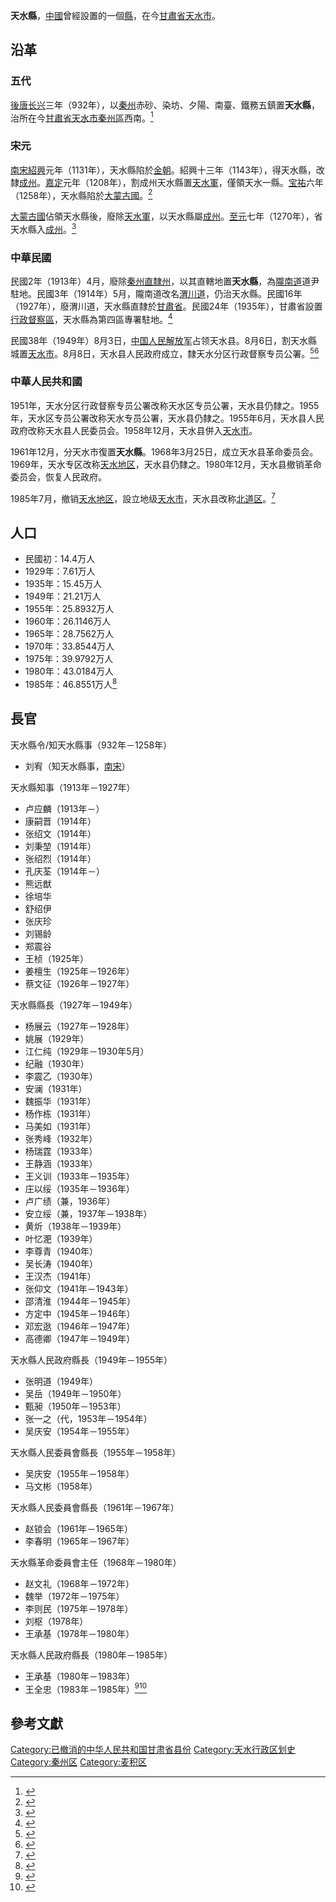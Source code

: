 {{Infobox Former Subdivision
|native_name = 
|conventional_long_name = 天水縣
|common_name = 天水縣
|subdivision = [[縣|縣]]
|nation = [[後唐|後唐]]至[[元朝|元朝]]、{{Flagicon|ROC|1912}}{{ROC}}、{{PRC}}
|year_start = 932年
|event_start = 
|date_start = 
|event1 = 併入[[天水市|天水市]]
|year_event1 = 1958年－1961年
|year_end = 1985年
|event_end = 
|date_end = 
|life_span = 932年－1270年<br /><br />1913年－1958年<br /><br />1961年－1985年
|p1 = 上邽縣
|s1 = 成州 (西魏)
|p2 = 秦州直隸州
|flag_p2 = Flag of the Republic of China 1912-1928.svg
|s2 = 天水市
|flag_s2 = Flag of the People's Republic of China.svg
|p3 = 天水市
|flag_p3 = Flag of the People's Republic of China.svg
|s3 = 北道区
|flag_s3 = Flag of the People's Republic of China.svg
|image_flag = 
|image_coat = 
|image_map = 
|image_map_caption = 
|capital = 
|common_languages       = 
|stat_year1             = 
|stat_area1             = 
|stat_pop1              = 
|today = {{CHN}}[[甘肅省|甘肅省]][[天水市|天水市]]
}}
'''天水縣'''，[[中國|中國]]曾經設置的一個[[縣|縣]]，在今[[甘肅省|甘肅省]][[天水市|天水市]]。

==沿革==
===五代===
[[後唐|後唐]][[长兴_(年号)|长兴]]三年（932年），以[[秦州_(古代)|秦州]]赤砂、染坊、夕陽、南臺、鐵務五鎮置'''天水縣'''，治所在今[[甘肅省|甘肅省]][[天水市|天水市]][[秦州區|秦州區]]西南。<ref>{{cite book|author=李晓杰|title=中国行政区划通史·五代十国卷|location=[[上海|上海]]|publisher=复旦大学出版社|year=2014年|page=}}</ref>

===宋元===
[[南宋|南宋]][[紹興_(年號)|紹興]]元年（1131年），天水縣陷於[[金朝|金朝]]。紹興十三年（1143年），得天水縣，改隸[[成州_(西魏)|成州]]。[[嘉定_(年號)|嘉定]]元年（1208年），割成州天水縣置[[天水軍|天水軍]]，僅領天水一縣。[[宝祐|宝祐]]六年（1258年），天水縣陷於[[蒙古帝國|大蒙古國]]。<ref>{{cite book|author=李昌憲|title=中国行政区划通史·宋西夏卷|location=[[上海|上海]]|publisher=复旦大学出版社|year=2007年|page=第568页}}</ref>

[[蒙古帝國|大蒙古國]]佔領天水縣後，廢除[[天水軍|天水軍]]，以天水縣屬[[成州_(西魏)|成州]]。[[至元_(忽必烈)|至元]]七年（1270年），省天水縣入[[成州_(西魏)|成州]]。<ref>{{cite book|author=李治安、薛磊|title=中国行政区划通史·元代卷|location=[[上海|上海]]|publisher=复旦大学出版社|year=2009年|page=第163页}}</ref>

===中華民國===
民國2年（1913年）4月，廢除[[秦州直隸州|秦州直隸州]]，以其直轄地置'''天水縣'''，為[[隴南道|隴南道]]道尹駐地。民國3年（1914年）5月，隴南道改名[[渭川道|渭川道]]，仍治天水縣。民國16年（1927年），廢渭川道，天水縣直隸於[[甘肅省|甘肅省]]。民國24年（1935年），甘肅省設置[[行政督察區|行政督察區]]，天水縣為第四區專署駐地。<ref name=mgl>{{cite book|author=傅林祥、郑宝恒|title=中国行政区划通史·中华民国卷|location=[[上海|上海]]|publisher=复旦大学出版社|year=2007年|page=第408-418页}}</ref>

民國38年（1949年）8月3日，[[中国人民解放军|中国人民解放军]]占领天水县。8月6日，割天水縣城置[[天水市|天水市]]。8月8日，天水县人民政府成立，隸天水分区行政督察专员公署。<ref>{{cite book|author=天水市北道区地方志编纂委员会|title=北道区志|location=[[兰州|兰州]]|publisher=甘肃文化出版社|year=1997年|page=第14页}}</ref><ref>{{cite book|author=天水市秦城区地方志编纂委员会|title=秦城区志|location=[[兰州|兰州]]|publisher=甘肃文化出版社|year=2001年|page=第41-42页}}</ref>

===中華人民共和國===
1951年，天水分区行政督察专员公署改称天水区专员公署，天水县仍隸之。1955年，天水区专员公署改称天水专员公署，天水县仍隸之。1955年6月，天水县人民政府改称天水县人民委员会。1958年12月，天水县併入[[天水市|天水市]]。

1961年12月，分天水市復置'''天水縣'''。1968年3月25日，成立天水县革命委员会。1969年，天水专区改称[[天水地区|天水地区]]，天水县仍隸之。1980年12月，天水县撤销革命委员会，恢复人民政府。

1985年7月，撤销[[天水地区|天水地区]]，設立地级[[天水市|天水市]]，天水县改称[[北道区|北道区]]。<ref>{{cite book|author=天水市北道区地方志编纂委员会|title=北道区志|location=[[兰州|兰州]]|publisher=甘肃文化出版社|year=1997年|page=第49、183页}}</ref>

==人口==
*民國初：14.4万人
*1929年：7.61万人
*1935年：15.45万人
*1949年：21.21万人
*1955年：25.8932万人
*1960年：26.1146万人
*1965年：28.7562万人
*1970年：33.8544万人
*1975年：39.9792万人
*1980年：43.0184万人
*1985年：46.8551万人<ref>{{cite book|author=天水市北道区地方志编纂委员会|title=北道区志|location=[[兰州|兰州]]|publisher=甘肃文化出版社|year=1997年|page=第113-116页}}</ref>

==長官==
;天水縣令/知天水縣事（932年－1258年）
*刘宥（知天水縣事，[[南宋|南宋]]）

;天水縣知事（1913年－1927年）
*卢应麟（1913年－）
*康嗣晋（1914年）
*张绍文（1914年）
*刘秉堃（1914年）
*张绍烈（1914年）
*孔庆荃（1914年－）
*熊远猷
*徐培华
*舒绍伊
*张庆珍
*刘锡龄
*郑震谷
*王桢（1925年）
*姜檀生（1925年－1926年）
*蔡文征（1926年－1927年）

;天水縣縣長（1927年－1949年）
*杨展云（1927年－1928年）
*姚展（1929年）
*江仁纯（1929年－1930年5月）
*纪融（1930年）
*李震乙（1930年）
*安澜（1931年）
*魏振华（1931年）
*杨作栋（1931年）
*马美如（1931年）
*张秀峰（1932年）
*杨瑞霆（1933年）
*王静涵（1933年）
*王义训（1933年－1935年）
*庄以绥（1935年－1936年）
*卢广绩（兼，1936年）
*安立绥（兼，1937年－1938年）
*黄炘（1938年－1939年）
*叶忆淝（1939年）
*李尊青（1940年）
*吴长涛（1940年）
*王汉杰（1941年）
*张仰文（1941年－1943年）
*邵清淮（1944年－1945年）
*方定中（1945年－1946年）
*邓宏逖（1946年－1947年）
*高德卿（1947年－1949年）

;天水縣人民政府縣長（1949年－1955年）
*张明道（1949年）
*吴岳（1949年－1950年）
*甄昶（1950年－1953年）
*张一之（代，1953年－1954年）
*吴庆安（1954年－1955年）

;天水縣人民委員會縣長（1955年－1958年）
*吴庆安（1955年－1958年）
*马文彬（1958年）

;天水縣人民委員會縣長（1961年－1967年）
*赵锁会（1961年－1965年）
*李春明（1965年－1967年）

;天水縣革命委員會主任（1968年－1980年）
*赵文礼（1968年－1972年）
*魏举（1972年－1975年）
*李则民（1975年－1978年）
*刘枢（1978年）
*王承基（1978年－1980年）

;天水縣人民政府縣長（1980年－1985年）
*王承基（1980年－1983年）
*王全忠（1983年－1985年）<ref>{{cite book|author=天水市北道区地方志编纂委员会|title=北道区志|location=[[兰州|兰州]]|publisher=甘肃文化出版社|year=1997年|page=第184-185页}}</ref><ref>{{cite book|author=天水市秦城区地方志编纂委员会|title=秦城区志|location=[[兰州|兰州]]|publisher=甘肃文化出版社|year=2001年|page=第617-618页}}</ref>

==參考文獻==
{{reflist|2}}

{{DEFAULTSORT:T}}
[[Category:已撤消的中华人民共和国甘肃省县份|Category:已撤消的中华人民共和国甘肃省县份]]
[[Category:天水行政区划史|Category:天水行政区划史]]
[[Category:秦州区|Category:秦州区]]
[[Category:麦积区|Category:麦积区]]